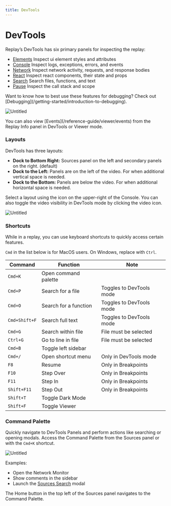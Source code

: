 ```yaml
---
title: DevTools
---
```


# DevTools

Replay’s DevTools has six primary panels for inspecting the replay:

- [Elements](/reference-guide/dev-tools/elements) Inspect ui element styles and attributes
- [Console](/reference-guide/dev-tools/console) Inspect logs, exceptions, errors, and events 
- [Network](/reference-guide/dev-tools/network) Inspect network activity, requests, and response bodies
- [React](/reference-guide/dev-tools/react) Inspect react components, their state and props 
- [Search](/reference-guide/debugger/search) Search files, functions, and text
- [Pause](/reference-guide/debugger/breakpoints) Inspect the call stack and scope

<Callout type="info" emoji="💡">
Want to know how to best use these features for debugging? Check out [Debugging](/getting-started/introduction-to-debugging).
</Callout>

![Untitled](/images/Untitled_cqaci.png)

<Callout type="info" emoji="👉">
You can also view [Events](/reference-guide/viewer/events) from the Replay Info panel in DevTools or Viewer mode.
</Callout>

### Layouts

DevTools has three layouts:

- **Dock to Bottom Right:** Sources panel on the left and secondary panels on the right. (default)
- **Dock to the Left:** Panels are on the left of the video. For when additional vertical space is needed.
- **Dock to the Bottom:** Panels are below the video. For when additional horizontal space is needed.

Select a layout using the icon on the upper-right of the Console. You can also toggle the video visibility in DevTools mode by clicking the video icon.

![Untitled](/images/Untitled-1_bxian.png)

### Shortcuts

While in a replay, you can use keyboard shortcuts to quickly access certain features. 

`Cmd` in the list below is for MacOS users. On Windows, replace with `Ctrl`.

| Command | Function | Note |
| --- | --- | --- |
| `Cmd+K` | Open command palette |  |
| `Cmd+P` | Search for a file | Toggles to DevTools mode |
| `Cmd+O` | Search for a function | Toggles to DevTools mode |
| `Cmd+Shift+F` | Search full text | Toggles to DevTools mode |
| `Cmd+G` | Search within file | File must be selected |
| `Ctrl+G` | Go to line in file | File must be selected |
| `Cmd+B` | Toggle left sidebar |  |
| `Cmd+/` | Open shortcut menu | Only in DevTools mode |
| `F8` | Resume | Only in Breakpoints |
| `F10` | Step Over | Only in Breakpoints |
| `F11` | Step In | Only in Breakpoints |
| `Shift+F11` | Step Out | Only in Breakpoints |
| `Shift+T` | Toggle Dark Mode |  |
| `Shift+F` | Toggle Viewer |  |

### Command Palette

Quickly navigate to DevTools Panels and perform actions like searching or opening modals. Access the Command Palette from the Sources panel or with the `Cmd+K` shortcut.

![Untitled](/images/Untitled-2_dojxy.png)

Examples:

- Open the Network Monitor
- Show comments in the sidebar
- Launch the [Sources Search](/reference-guide/debugger/search) modal

 

<Callout type="info" emoji="👉">
The Home button in the top left of the Sources panel navigates to the Command Palette.
</Callout>